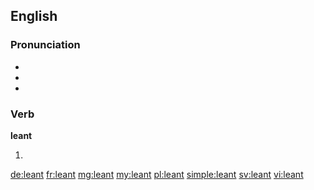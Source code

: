 ==English==
{{rft}}
===Pronunciation===
* {{IPA|/ˈlɛnt/}}
* {{audio|en-us-leant.ogg|Audio (US)}}
* {{homophones|lang=en|lent|Lent}}

===Verb===
'''leant'''

# {{chiefly|UK}} {{en-past of|lean}}

[[de:leant]]
[[fr:leant]]
[[mg:leant]]
[[my:leant]]
[[pl:leant]]
[[simple:leant]]
[[sv:leant]]
[[vi:leant]]